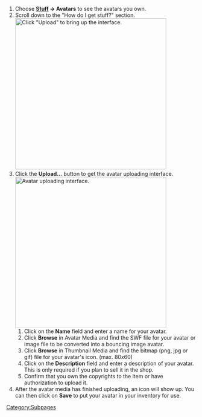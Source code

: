 #Choose '''[[Stuff tab|Stuff]] &rarr; Avatars''' to see the avatars you own.
#Scroll down to the "How do I get stuff?" section. [[Image:Stuff-Avatars-How_do_I_get_stuff.png|none|thumb|400px| Click "Upload" to bring up the interface.]]
#Click the '''Upload...''' button to get the avatar uploading interface. [[Image:Stuff-Create_avatar.png|none|thumb|400px|Avatar uploading interface.]]
##Click on the '''Name''' field and enter a name for your avatar.
##Click '''Browse''' in Avatar Media and find the SWF file for your avatar or image file to be converted into a bouncing image avatar.
##Click '''Browse''' in Thumbnail Media and find the bitmap (png, jpg or gif) file for your avatar's icon. (max. 80x60)
##Click on the '''Description''' field and enter a description of your avatar.  This is only required if you plan to sell it in the shop.
##Confirm that you own the copyrights to the item or have authorization to upload it. 
#After the avatar media has finished uploading, an icon will show up.  You can then click on '''Save''' to put your avatar in your inventory for use.
<noinclude>[[Category:Subpages]]</noinclude>